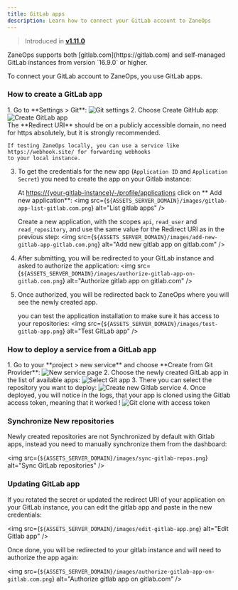 ```yaml
---
title: GitLab apps
description: Learn how to connect your GitLab account to ZaneOps
---
```


> Introduced in [**v1.11.0**](/changelog/v11)

<Aside title="Version support">
ZaneOps supports both [gitlab.com](https://gitlab.com) and self-managed GitLab instances from version `16.9.0` or higher.
</Aside>

To connect your GitLab account to ZaneOps, you use GitLab apps. 

### How to create a GitLab app

<Steps>
1. Go to **Settings > Git**: 
   <img src={`${ASSETS_SERVER_DOMAIN}/images/settings-git.png`} alt="Git settings" />
2. Choose Create GitHub app: 
   <img src={`${ASSETS_SERVER_DOMAIN}/images/create-gitlab-app.png`} alt="Create GitLab app" />

   <Aside type="caution" title="Redirect URI">
    The **Redirect URI** should be on a publicly accessible domain, 
    no need for https absolutely, but it is strongly recommended.
    
    If testing ZaneOps locally, you can use a service like https://webhook.site/ for forwarding webhooks 
    to your local instance.
   </Aside>

3. To get the credentials for the new app (`Application ID` and `Application Secret`) you need to create the app on your Gitlab instance: 
    
    At [https://\{your-gitlab-instance\}/-/profile/applications](https://{your-gitlab-instance}/-/profile/applications) click on 
   ** Add new application**:
   <img src={`${ASSETS_SERVER_DOMAIN}/images/gitlab-app-list-gitlab.com.png`} alt="List gitlab apps" />
    
    Create a new application, with the scopes `api`, `read_user` and `read_repository`, 
    and use the same value for the Redirect URI as in the previous step:
   <img src={`${ASSETS_SERVER_DOMAIN}/images/add-new-gitlab-app-gitlab.com.png`} alt="Add new gitlab app on gitlab.com" />

4. After submitting, you will be redirected to your GitLab instance and asked to authorize the application:
   <img src={`${ASSETS_SERVER_DOMAIN}/images/authorize-gitlab-app-on-gitlab.com.png`} alt="Authorize gitlab app on gitlab.com" />

5. Once authorized, you will be redirected back to ZaneOps where you will see the newly created app.
   
   you can test the application installation to make sure it has access to your repositories: 
   <img src={`${ASSETS_SERVER_DOMAIN}/images/test-gitlab-app.png`} alt="Test GitLab app" />
</Steps>

### How to deploy a service from a GitLab app

<Steps>
1. Go to your **project > new service** and choose **Create from Git Provider**:
   <img src={`${ASSETS_SERVER_DOMAIN}/images/create-from-git-provider.png`} alt="New service page" />
2. Choose the newly created GitLab app in the list of available apps:
   <img src={`${ASSETS_SERVER_DOMAIN}/images/select-gitlab-app.png`} alt="Select Git app" />
3. There you can select the repository you want to deploy:
   <img src={`${ASSETS_SERVER_DOMAIN}/images/choose-gitlab-repo.png`} alt="Create new Gitlab service" />
4. Once deployed, you will notice in the logs, that your app is cloned using the Gitlab access token, meaning that it worked !
   <img src={`${ASSETS_SERVER_DOMAIN}/images/gitlab-access-token.png`} alt="Git clone with access token" />
</Steps>


### Synchronize New repositories

Newly created repositories are not Synchronized by default with Gitlab apps, instead you need to manually synchronize 
them from the dashboard:

   <img src={`${ASSETS_SERVER_DOMAIN}/images/sync-gitlab-repos.png`} alt="Sync GitLab repositories" />

### Updating GitLab app

If you rotated the secret or updated the redirect URI of your application on your GitLab instance, you can edit the gitlab app 
and paste in the new credentials:

<img src={`${ASSETS_SERVER_DOMAIN}/images/edit-gitlab-app.png`} alt="Edit Gitlab app" />

Once done, you will be redirected to your gitlab instance and will need to authorize the app again:

<img src={`${ASSETS_SERVER_DOMAIN}/images/authorize-gitlab-app-on-gitlab.com.png`} alt="Authorize gitlab app on gitlab.com" />
